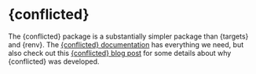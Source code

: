 # {conflicted}

The {conflicted} package is a substantially simpler package than {targets} and {renv}. The [{conflicted} documentation](https://conflicted.r-lib.org/) has everything we need, but also check out this [{conflicted} blog post](https://www.tidyverse.org/blog/2018/06/conflicted/) for some details about why {conflicted} was developed. 

